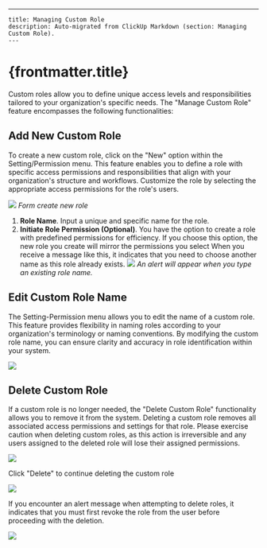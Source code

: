 ---
    title: Managing Custom Role
    description: Auto-migrated from ClickUp Markdown (section: Managing Custom Role).
    ---

# {frontmatter.title}

Custom roles allow you to define unique access levels and responsibilities tailored to your organization's specific needs. The "Manage Custom Role" feature encompasses the following functionalities:

## Add New Custom Role
To create a new custom role, click on the "New" option within the Setting/Permission menu. This feature enables you to define a role with specific access permissions and responsibilities that align with your organization's structure and workflows. Customize the role by selecting the appropriate access permissions for the role's users.

![](https://t3837933.p.clickup-attachments.com/t3837933/5f73924d-d5de-46c1-9c21-7ec3f5644a8b/image.png)
_Form create new role_
1. **Role Name**. Input a unique and specific name for the role.
2. **Initiate Role Permission (Optional)**. You have the option to create a role with predefined permissions for efficiency. If you choose this option, the new role you create will mirror the permissions you select
When you receive a message like this, it indicates that you need to choose another name as this role already exists.
![](https://t3837933.p.clickup-attachments.com/t3837933/f35cfeb0-d8c0-430c-a891-b3dbb2ce59aa/image.png)
_An alert will appear when you type an existing role name._

## Edit Custom Role Name
The Setting-Permission menu allows you to edit the name of a custom role. This feature provides flexibility in naming roles according to your organization's terminology or naming conventions. By modifying the custom role name, you can ensure clarity and accuracy in role identification within your system.

![](https://t3837933.p.clickup-attachments.com/t3837933/dd020be1-0e23-492b-9959-4b31d266e5cf/image.png)

## Delete Custom Role
If a custom role is no longer needed, the "Delete Custom Role" functionality allows you to remove it from the system. Deleting a custom role removes all associated access permissions and settings for that role. Please exercise caution when deleting custom roles, as this action is irreversible and any users assigned to the deleted role will lose their assigned permissions.

![](https://t3837933.p.clickup-attachments.com/t3837933/80c48744-f64a-403d-a950-ccc2e2fd73f8/image.png)

Click "Delete" to continue deleting the custom role

![](https://t3837933.p.clickup-attachments.com/t3837933/4d26dbcc-8cfc-451f-8557-5b55495bed99/image.png)

If you encounter an alert message when attempting to delete roles, it indicates that you must first revoke the role from the user before proceeding with the deletion.

![](https://t3837933.p.clickup-attachments.com/t3837933/0eb97bb6-0f0b-43d0-8612-9de4c642edfd/image.png)
